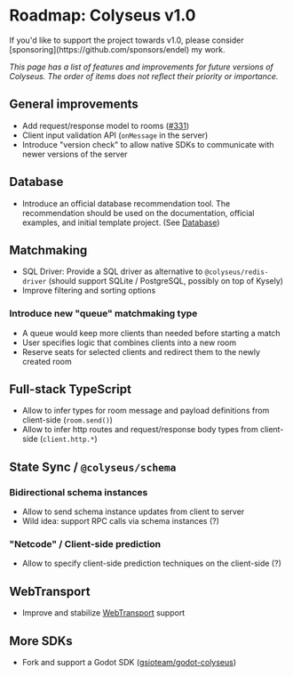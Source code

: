 
# Roadmap: Colyseus v1.0

<Callout type="info">
    If you'd like to support the project towards v1.0, please consider [sponsoring](https://github.com/sponsors/endel) my work.
</Callout>

_This page has a list of features and improvements for future versions of Colyseus. The order of items does not reflect their priority or importance._

## General improvements
- Add request/response model to rooms ([#331](https://github.com/colyseus/colyseus/issues/331))
- Client input validation API (`onMessage` in the server)
- Introduce "version check" to allow native SDKs to communicate with newer versions of the server

## Database
- Introduce an official database recommendation tool. The recommendation should be used on the documentation, official examples, and initial template project. (See [<DatabaseIcon/> Database](/database))

## Matchmaking
- SQL Driver: Provide a SQL driver as alternative to `@colyseus/redis-driver` (should support SQLite / PostgreSQL, possibly on top of Kysely)
- Improve filtering and sorting options

### Introduce new "queue" matchmaking type
- A queue would keep more clients than needed before starting a match
- User specifies logic that combines clients into a new room
- Reserve seats for selected clients and redirect them to the newly created room

## Full-stack TypeScript
- Allow to infer types for room message and payload definitions from client-side (`room.send()`)
- Allow to infer http routes and request/response body types from client-side (`client.http.*`)

## State Sync / `@colyseus/schema`

### Bidirectional schema instances
- Allow to send schema instance updates from client to server
- Wild idea: support RPC calls via schema instances (?)

### "Netcode" / Client-side prediction
- Allow to specify client-side prediction techniques on the client-side (?)

## WebTransport
- Improve and stabilize [WebTransport](/server/transport/webtransport) support

## More SDKs
- Fork and support a Godot SDK ([gsioteam/godot-colyseus](https://github.com/gsioteam/godot-colyseus))
